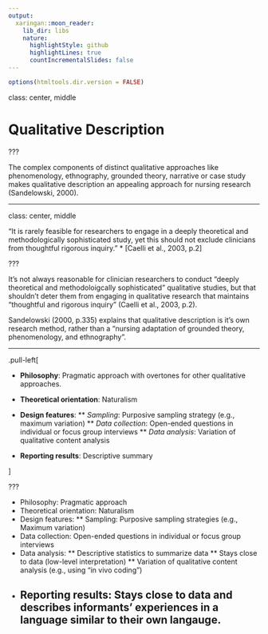 ```yaml
---
output:
  xaringan::moon_reader:
    lib_dir: libs
    nature:
      highlightStyle: github
      highlightLines: true
      countIncrementalSlides: false
---
```



```r
options(htmltools.dir.version = FALSE)
```
class: center, middle

# Qualitative Description


???

The complex components of distinct qualitative approaches like phenomenology, ethnography, grounded theory, narrative or case study makes qualitative description an appealing approach for nursing research (Sandelowski, 2000).

---

class: center, middle

“It is rarely feasible for researchers to engage in a deeply theoretical and methodologically sophisticated study, yet this should not exclude clinicians from thoughtful rigorous inquiry.” 
* [Caelli et al., 2003, p.2] 

???

It's not always reasonable for clinician researchers to conduct "deeply theoretical and methodoloigcally sophisticated" qualitative studies, but that shouldn't deter them from engaging in qualitative research that maintains "thoughtful and rigorous inquiry" (Caelli et al., 2003, p.2).  

Sandelowski (2000, p.335) explains that qualitative description is it's own research method, rather than a "nursing adaptation of grounded theory, phenomenology, and ethnography". 

---

.pull-left[

* **Philosophy**: Pragmatic approach with overtones for other qualitative approaches. 

* **Theoretical orientation**: Naturalism

* **Design features**: 
** *Sampling*: Purposive sampling strategy (e.g., maximum variation)
** *Data collection*: Open-ended questions in individual or focus group interviews
** *Data analysis*: Variation of qualitative content analysis

* **Reporting results**: Descriptive summary

]

???

* Philosophy: Pragmatic approach
* Theoretical orientation: Naturalism
* Design features:
** Sampling: Purposive sampling strategies (e.g., Maximum variation)
* Data collection: Open-ended questions in individual or focus group interviews 
* Data analysis: 
** Descriptive statistics to summarize data 
** Stays close to data (low-level interpretation)
** Variation of qualitative content analysis (e.g., using "in vivo coding") 
* Reporting results: Stays close to data and describes informants' experiences in a language similar to their own langauge.
---
